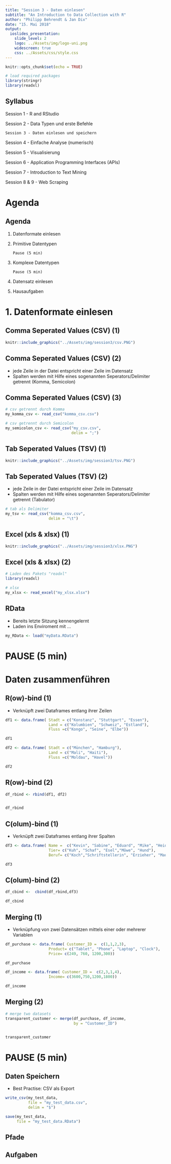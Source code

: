 ```yaml
---
title: "Session 3 - Daten einlesen"
subtitle: "An Introduction to Data Collection with R"
author: "Philipp Behrendt & Jan Dix"
date: "15. Mai 2018"
output: 
  ioslides_presentation:
    slide_level: 2
    logo: ../Assets/img/logo-uni.png
    widescreen: true
    css: ../Assets/css/style.css
---
```


```r
knitr::opts_chunk$set(echo = TRUE)

# load required packages
library(stringr)
library(readxl)

```

## Syllabus

Session 1 - R and RStudio

Session 2 - Data Typen und erste Befehle

`Session 3 - Daten einlesen und speichern`

Session 4 - Einfache Analyse (numerisch)

Session 5 - Visualisierung

Session 6 - Application Programming Interfaces (APIs)

Session 7 - Introduction to Text Mining

Session 8 & 9 - Web Scraping


# Agenda

## Agenda {.smaller}
1. Datenformate einlesen
2. Primitive Datentypen

    `Pause (5 min)`

3. Komplexe Datentypen

    `Pause (5 min)`
    
4. Datensatz einlesen
5. Hausaufgaben

# 1. Datenformate einlesen

## Comma Seperated Values (CSV) (1)

```r
knitr::include_graphics("../Assets/img/session3/csv.PNG")
```

## Comma Seperated Values (CSV) (2)

- jede Zeile in der Datei entspricht einer Zeile im Datensatz
- Spalten werden mit Hilfe eines sogenannten Seperators/Delimiter getrennt (Komma, Semicolon)

## Comma Seperated Values (CSV) (3)

```r
# csv getrennt durch Komma
my_komma_csv <- read_csv("komma_csv.csv")
```

```r
# csv getrennt durch Semicolon
my_semicolon_csv <- read_csv("my_csv.csv", 
                             delim = ";")
```



## Tab Seperated Values (TSV) (1)

```r
knitr::include_graphics("../Assets/img/session3/tsv.PNG")
```

## Tab Seperated Values (TSV) (2)

- jede Zeile in der Datei entspricht einer Zeile im Datensatz
- Spalten werden mit Hilfe eines sogenannten Seperators/Delimiter getrennt (Tabulator)

```r
# tab als Delimiter 
my_tsv <- read_csv("komma_csv.csv", 
                   delim = "\t")
```


## Excel (xls & xlsx) (1)

```r
knitr::include_graphics("../Assets/img/session3/xlsx.PNG")
```




## Excel (xls & xlsx) (2)


```r
# Laden des Pakets "readxl"
library(readxl)

# xlsx 
my_xlsx <- read_excel("my_xlsx.xlsx")
```



## RData

- Bereits letzte Sitzung kennengelernt 
- Laden ins Enviroment mit ...


```r
my_RData <- load("myData.RData")

```

# PAUSE (5 min)

# Daten zusammenführen

## R(ow)-bind (1)

- Verknüpft zwei Dataframes entlang ihrer Zeilen

```r

df1 <- data.frame( Stadt = c("Konstanz", "Stuttgart", "Essen"),
                   Land = c("Kolumbien", "Schweiz", "Estland"),
                   Fluss =c("Kongo", "Seine", "Elbe"))

```


```r

df1 

```

```r
df2 <- data.frame( Stadt = c("München", "Hamburg"),
                   Land = c("Mali", "Haiti"),
                   Fluss =c("Moldau", "Havel"))

```


```r

df2 

```



## R(ow)-bind (2)

```r

df_rbind <- rbind(df1, df2)


df_rbind

```




## C(olum)-bind (1)
- Verknüpft zwei Dataframes entlang ihrer Spalten

```r

df3 <- data.frame( Name =  c("Kevin", "Sabine", "Eduard", "Mike", "Heidi"),
                   Tier= c("Kuh", "Schaf", "Esel","Möwe", "Hund"),
                   Beruf= c("Koch","Schriftstellerin", "Erzieher", "Maurer", "Headhunter"))

```

```r

df3 

```



## C(olum)-bind (2)

```r

df_cbind <-  cbind(df_rbind,df3)

df_cbind

```

## Merging (1)
- Verknüpfung von zwei Datensätzen mittels einer oder mehrerer Variablen

```r

df_purchase <- data.frame( Customer_ID =  c(1,1,2,3),
                   Product= c("Tablet", "Phone", "Laptop", "Clock"),
                   Price= c(249, 760, 1200,300))

```

```r

df_purchase 

```

```r

df_income <- data.frame( Customer_ID =  c(2,3,1,4),
                   Income= c(3600,750,1200,1800))

```

```r

df_income 

```


## Merging (2)

```r
# merge two datasets 
transparent_customer <- merge(df_purchase, df_income, 
                              by = "Customer_ID")


transparent_customer

```


# PAUSE (5 min)

## Daten Speichern

- Best Practise: CSV als Export 

```r

write_csv(my_test_data, 
          file = "my_test_data.csv", 
          delim = "$")

```


```r
save(my_test_data,
     file = "my_test_data.RData")
```


## Pfade

## Aufgaben
